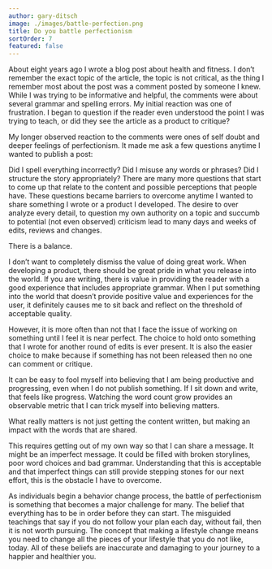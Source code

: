 ```yaml
---
author: gary-ditsch
image: ./images/battle-perfection.png
title: Do you battle perfectionism
sortOrder: 7
featured: false
---
```


About eight years ago I wrote a blog post about health and fitness. I don’t remember the exact topic of the article, the topic is not critical, as the thing I remember most about the post was a comment posted by someone I knew. While I was trying to be informative and helpful, the comments were about several grammar and spelling errors. My initial reaction was one of frustration. I began to question if the reader even understood the point I was trying to teach, or did they see the article as a product to critique?

My longer observed reaction to the comments were ones of self doubt and deeper feelings of perfectionism. It made me ask a few questions anytime I wanted to publish a post:

Did I spell everything incorrectly?
Did I misuse any words or phrases?
Did I structure the story appropriately?
There are many more questions that start to come up that relate to the content and possible perceptions that people have. These questions became barriers to overcome anytime I wanted to share something I wrote or a product I developed. The desire to over analyze every detail, to question my own authority on a topic and succumb to potential (not even observed) criticism lead to many days and weeks of edits, reviews and changes.

There is a balance.

I don’t want to completely dismiss the value of doing great work. When developing a product, there should be great pride in what you release into the world. If you are writing, there is value in providing the reader with a good experience that includes appropriate grammar. When I put something into the world that doesn’t provide positive value and experiences for the user, it definitely causes me to sit back and reflect on the threshold of acceptable quality.

However, it is more often than not that I face the issue of working on something until I feel it is near perfect. The choice to hold onto something that I wrote for another round of edits is ever present. It is also the easier choice to make because if something has not been released then no one can comment or critique.

It can be easy to fool myself into believing that I am being productive and progressing, even when I do not publish something. If I sit down and write, that feels like progress. Watching the word count grow provides an observable metric that I can trick myself into believing matters.

What really matters is not just getting the content written, but making an impact with the words that are shared.

This requires getting out of my own way so that I can share a message. It might be an imperfect message. It could be filled with broken storylines, poor word choices and bad grammar. Understanding that this is acceptable and that imperfect things can still provide stepping stones for our next effort, this is the obstacle I have to overcome.

As individuals begin a behavior change process, the battle of perfectionism is something that becomes a major challenge for many. The belief that everything has to be in order before they can start. The misguided teachings that say if you do not follow your plan each day, without fail, then it is not worth pursuing. The concept that making a lifestyle change means you need to change all the pieces of your lifestyle that you do not like, today. All of these beliefs are inaccurate and damaging to your journey to a happier and healthier you.